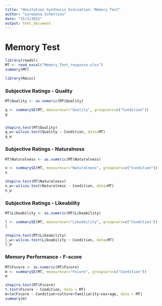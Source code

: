 ---
title: "Hesitation Synthesis Evaluation: Memory Test"
author: "Loredana Schettino"
date: "15/3/2022"
output: html_document
---

# Memory Test
```{r, include=FALSE}

library(readxl)
MT <- read_excel("Memory_Test_response.xlsx")
summary(MT)

library(Rmisc)

```

### Subjective Ratings - Quality


```{r, include=TRUE}

MT$Quality <- as.numeric(MT$Quality)

q <- summarySE(MT, measurevar="Quality", groupvars=c("Condition"))
q


shapiro.test(MT$Quality)
q_w<-wilcox.test(Quality ~ Condition, data=MT)
q_w
```

### Subjective Ratings - Naturalness

```{r, include=TRUE}

MT$Naturalness <- as.numeric(MT$Naturalness)

n <- summarySE(MT, measurevar="Naturalness", groupvars=c("Condition"))
n

shapiro.test(MT$Naturalness)
n_w<-wilcox.test(Naturalness ~ Condition, data=MT)
n_w
```

### Subjective Ratings - Likeability

```{r, include=TRUE}

MT$Likeability <- as.numeric(MT$Likeability)

l <- summarySE(MT, measurevar="Likeability", groupvars=c("Condition"))
l

shapiro.test(MT$Likeability)
l_w<-wilcox.test(Likeability ~ Condition, data=MT)
l_w
```


### Memory Performance - F-score

```{r, include=TRUE}

MT$Fscore <- as.numeric(MT$Fscore)
m <- summarySE(MT, measurevar="Fscore", groupvars=c("Condition"))
m

shapiro.test(MT$Fscore)
t.test(Fscore ~ Condition, data = MT)
m=lm(Fscore ~ Condition+culture+familiarity+sex+age, data = MT)
summary(m)
```

